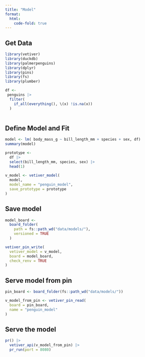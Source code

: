 ```yaml
---
title: "Model"
format:
  html:
    code-fold: true
---
```


## Get Data

```r
library(vetiver)
library(duckdb)
library(palmerpenguins)
library(dplyr)
library(pins)
library(fs)
library(plumber)
```

```r
df <- 
 penguins |> 
  filter(
    if_all(everything(), \(x) !is.na(x))
  )
  
```


## Define Model and Fit

```r
model <- lm( body_mass_g ~ bill_length_mm + species + sex, df)
summary(model)
```
```r

prototype <- 
  df |> 
  select(bill_length_mm, species, sex) |> 
  head(1)
  
v_model <- vetiver_model(
  model, 
  model_name = "penguin_model", 
  save_prototype = prototype
)
```



## Save model

```r
model_board <- 
  board_folder(
    path = fs::path_wd("data/models/"),
    versioned = TRUE 
  )

vetiver_pin_write(
  vetiver_model = v_model,
  board = model_board,
  check_renv = TRUE
)
```

## Serve model from pin

```r
pin_board <- board_folder(fs::path_wd("data/models/"))

v_model_from_pin <- vetiver_pin_read(
  board = pin_board,
  name = "penguin_model"
)

```


## Serve the model

```r
pr() |> 
  vetiver_api(v_model_from_pin) |> 
  pr_run(port = 8080)
```

